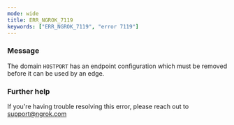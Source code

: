 ```yaml
---
mode: wide
title: ERR_NGROK_7119
keywords: ["ERR_NGROK_7119", "error 7119"]
---
```


### Message

The domain `HOSTPORT` has an endpoint configuration which must be removed before it can be used by an edge.

### Further help

If you're having trouble resolving this error, please reach out to [support@ngrok.com](mailto:support@ngrok.com?subject=Help%20with%20ERR_NGROK_7119)
